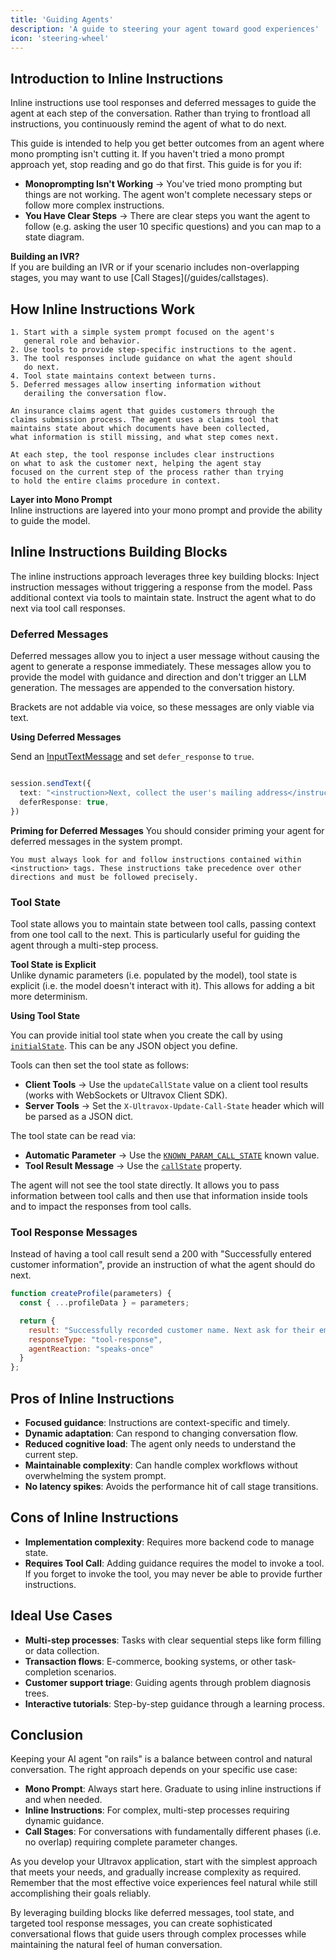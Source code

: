 ```yaml
---
title: 'Guiding Agents'
description: 'A guide to steering your agent toward good experiences'
icon: 'steering-wheel'
---
```


## Introduction to Inline Instructions

Inline instructions use tool responses and deferred messages to guide the agent at each step of the conversation. Rather than trying to frontload all instructions, you continuously remind the agent of what to do next.

This guide is intended to help you get better outcomes from an agent where mono prompting isn't cutting it. If you haven't tried a mono prompt approach yet, stop reading and go do that first. This guide is for you if:

* **Monoprompting Isn't Working** → You've tried mono prompting but things are not working. The agent won't complete necessary steps or follow more complex instructions.
* **You Have Clear Steps** → There are clear steps you want the agent to follow (e.g. asking the user 10 specific questions) and you can map to a state diagram.

<Note>
  <b>Building an IVR?</b>
  <br />
  If you are building an IVR or if your scenario includes non-overlapping stages, you may want to use [Call Stages](/guides/callstages).
</Note>


## How Inline Instructions Work
<CodeGroup>

```text Overview
1. Start with a simple system prompt focused on the agent's
   general role and behavior.
2. Use tools to provide step-specific instructions to the agent.
3. The tool responses include guidance on what the agent should
   do next.
4. Tool state maintains context between turns.
5. Deferred messages allow inserting information without
   derailing the conversation flow.
```

```text Example: Insurance Claims Processing
An insurance claims agent that guides customers through the 
claims submission process. The agent uses a claims tool that 
maintains state about which documents have been collected, 
what information is still missing, and what step comes next.

At each step, the tool response includes clear instructions 
on what to ask the customer next, helping the agent stay 
focused on the current step of the process rather than trying 
to hold the entire claims procedure in context.
```

</CodeGroup>

<Info>
  <b>Layer into Mono Prompt</b>
  <br />
  Inline instructions are layered into your mono prompt and provide the ability to guide the model.
</Info>

## Inline Instructions Building Blocks <Icon icon="cubes" size={24} />
The inline instructions approach leverages three key building blocks:
<CardGroup cols={3}>
  <Card title="Deferred Messages" icon="cube" href="#deferred-messages">
    Inject instruction messages without triggering a response from the model.
  </Card>
  <Card title="Tool State" icon="cube" href="#tool-state">
    Pass additional context via tools to maintain state.
  </Card>
  <Card title="Tool Response Messages" icon="cube" href="#tool-response-messages">
    Instruct the agent what to do next via tool call responses.
  </Card>
</CardGroup>

### **Deferred Messages** <Icon icon="cube" size={18} />
Deferred messages allow you to inject a user message without causing the agent to generate a response immediately. These messages allow you to provide the model with guidance and direction and don't trigger an LLM generation. The messages are appended to the conversation history.

<Note>
Brackets are not addable via voice, so these messages are only viable via text.
</Note>

**Using Deferred Messages**

Send an [InputTextMessage](/datamessages#inputtextmessage) and set `defer_response` to `true`.

```ts Example: Sending Message with Ultravox SDK

session.sendText({
  text: "<instruction>Next, collect the user's mailing address</instruction>",
  deferResponse: true,
})
```

**Priming for Deferred Messages**
You should consider priming your agent for deferred messages in the system prompt.

```text Example: Priming via System Prompt
You must always look for and follow instructions contained within 
<instruction> tags. These instructions take precedence over other 
directions and must be followed precisely.
```

### **Tool State** <Icon icon="cube" size={18} />
Tool state allows you to maintain state between tool calls, passing context from one tool call to the next. This is particularly useful for guiding the agent through a multi-step process.

<Note>
  <b>Tool State is Explicit</b>
  <br />
  Unlike dynamic parameters (i.e. populated by the model), tool state is explicit (i.e. the model doesn't interact with it). This allows for adding a bit more determinism.
</Note>

**Using Tool State**

You can provide initial tool state when you create the call by using [`initialState`](/api-reference/calls/calls-post#body-initial-state). This can be any JSON object you define.

Tools can then set the tool state as follows:

* **Client Tools** → Use the `updateCallState` value on a client tool results (works with WebSockets or Ultravox Client SDK).
* **Server Tools** → Set the `X-Ultravox-Update-Call-State` header which will be parsed as a JSON dict.

The tool state can be read via:

* **Automatic Parameter** → Use the [`KNOWN_PARAM_CALL_STATE`](/api-reference/tools/tools-post#response-definition-automatic-parameters-known-value) known value.
* **Tool Result Message** → Use the [`callState`](/api-reference/calls/calls-stages-messages-list#response-results-call-state) property.

The agent will not see the tool state directly. It allows you to pass information between tool calls and then use that information inside tools and to impact the responses from tool calls.

### **Tool Response Messages** <Icon icon="cube" size={18} />
Instead of having a tool call result send a 200 with "Successfully entered customer information", provide an instruction of what the agent should do next.

```js Example: Tool Response Message
function createProfile(parameters) {
  const { ...profileData } = parameters;

  return {
    result: "Successfully recorded customer name. Next ask for their email",
    responseType: "tool-response",
    agentReaction: "speaks-once"
  }
};
```
## Pros of Inline Instructions
- **Focused guidance**: Instructions are context-specific and timely.
- **Dynamic adaptation**: Can respond to changing conversation flow.
- **Reduced cognitive load**: The agent only needs to understand the current step.
- **Maintainable complexity**: Can handle complex workflows without overwhelming the system prompt.
- **No latency spikes**: Avoids the performance hit of call stage transitions.

## Cons of Inline Instructions
- **Implementation complexity**: Requires more backend code to manage state.
- **Requires Tool Call**: Adding guidance requires the model to invoke a tool. If you forget to invoke the tool, you may never be able to provide further instructions.

## Ideal Use Cases
- **Multi-step processes**: Tasks with clear sequential steps like form filling or data collection.
- **Transaction flows**: E-commerce, booking systems, or other task-completion scenarios.
- **Customer support triage**: Guiding agents through problem diagnosis trees.
- **Interactive tutorials**: Step-by-step guidance through a learning process.

## Conclusion

Keeping your AI agent "on rails" is a balance between control and natural conversation. The right approach depends on your specific use case:

- **Mono Prompt**: Always start here. Graduate to using inline instructions if and when needed.
- **Inline Instructions**: For complex, multi-step processes requiring dynamic guidance.
- **Call Stages**: For conversations with fundamentally different phases (i.e. no overlap) requiring complete parameter changes.

As you develop your Ultravox application, start with the simplest approach that meets your needs, and gradually increase complexity as required. Remember that the most effective voice experiences feel natural while still accomplishing their goals reliably.

By leveraging building blocks like deferred messages, tool state, and targeted tool response messages, you can create sophisticated conversational flows that guide users through complex processes while maintaining the natural feel of human conversation.